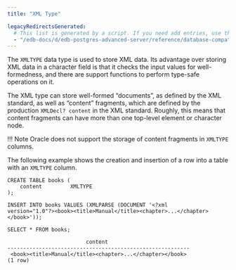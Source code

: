 ```yaml
---
title: "XML Type"

legacyRedirectsGenerated:
  # This list is generated by a script. If you need add entries, use the `legacyRedirects` key.
  - "/edb-docs/d/edb-postgres-advanced-server/reference/database-compatibility-for-oracle-developers-reference-guide/13/xml_type.html"
---
```


<div id="xml_type" class="registered_link"></div>

The `XMLTYPE` data type is used to store XML data. Its advantage over storing XML data in a character field is that it checks the input values for well-formedness, and there are support functions to perform type-safe operations on it.

The XML type can store well-formed “documents”, as defined by the XML standard, as well as “content” fragments, which are defined by the production `XMLDecl? content` in the XML standard. Roughly, this means that content fragments can have more than one top-level element or character node.

!!! Note
    Oracle does not support the storage of content fragments in `XMLTYPE` columns.

The following example shows the creation and insertion of a row into a table with an `XMLTYPE` column.

```text
CREATE TABLE books (
    content         XMLTYPE
);

INSERT INTO books VALUES (XMLPARSE (DOCUMENT '<?xml
version="1.0"?><book><title>Manual</title><chapter>...</chapter></book>'));

SELECT * FROM books;

                         content
----------------------------------------------------------
 <book><title>Manual</title><chapter>...</chapter></book>
(1 row)
```
